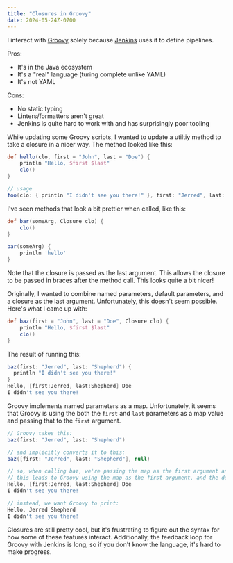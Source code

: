 ```yaml
---
title: "Closures in Groovy"
date: 2024-05-24Z-0700
---
```



I interact with [Groovy](https://groovy-lang.org/) solely because [Jenkins](https://www.jenkins.io/) uses it to define pipelines.

Pros:

- It's in the Java ecosystem
- It's a "real" language (turing complete unlike YAML)
- It's not YAML

Cons:

- No static typing
- Linters/formatters aren't great
- Jenkins is quite hard to work with and has surprisingly poor tooling

While updating some Groovy scripts, I wanted to update a utiltiy method to take a closure in a nicer way. The method looked like this:

```groovy
def hello(clo, first = "John", last = "Doe") {
    println "Hello, $first $last"
    clo()
}

// usage
foo(clo: { println "I didn't see you there!" }, first: "Jerred", last: "Shepherd")
```

I've seen methods that look a bit prettier when called, like this:

```groovy
def bar(someArg, Closure clo) {
    clo()
}

bar(someArg) {
    println 'hello'
}
```

Note that the closure is passed as the last argument. This allows the closure to be passed in braces after the method call. This looks quite a bit nicer!

<Dialog>
  <Socratic perspective="student">
    It looks like Groovy has some nice syntatic sugar: named and default parameters are both pretty nice to have.
  </Socratic>
  <Divider />
  <Socratic perspective="teacher">
    Groovy does have some nice features, but{" "}
    <a href="https://groovy-lang.org/objectorientation.html#_named_parameters">named parameters</a> have some rough
    edges. The documentation doesn't clearly cover how to use named parameters with default parameters or closures.
  </Socratic>
</Dialog>

Originally, I wanted to combine named parameters, default parameters, and a closure as the last argument. Unfortunately, this doesn't seem possible. Here's what I came up with:

```groovy
def baz(first = "John", last = "Doe", Closure clo) {
    println "Hello, $first $last"
    clo()
}
```

The result of running this:

```groovy
baz(first: "Jerred", last: "Shepherd") {
  println "I didn't see you there!"
}
Hello, [first:Jerred, last:Shepherd] Doe
I didn't see you there!
```

Groovy implements named parameters as a map. Unfortunately, it seems that Groovy is using the both the `first` and `last` parameters as a map value and passing that to the `first` argument.

```groovy
// Groovy takes this:
baz(first: "Jerred", last: "Shepherd")

// and implicitly converts it to this:
baz([first: "Jerred", last: "Shepherd"], null)

// so, when calling baz, we're passing the map as the first argument and null as the second argument
// this leads to Groovy using the map as the first argument, and the default value of "Doe" as the second argument
Hello, [first:Jerred, last:Shepherd] Doe
I didn't see you there!

// instead, we want Groovy to print:
Hello, Jerred Shepherd
I didn't see you there!
```

Closures are still pretty cool, but it's frustrating to figure out the syntax for how some of these features interact. Additionally, the feedback loop for Groovy with Jenkins is long, so if you don't know the language, it's hard to make progress.
